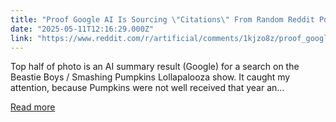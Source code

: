 ```yaml
---
title: "Proof Google AI Is Sourcing \"Citations\" From Random Reddit Posts"
date: "2025-05-11T12:16:29.000Z"
link: "https://www.reddit.com/r/artificial/comments/1kjzo8z/proof_google_ai_is_sourcing_citations_from_random/"
---
```


Top half of photo is an AI summary result (Google) for a search on the Beastie Boys / Smashing Pumpkins Lollapalooza show.
 It caught my attention, because Pumpkins were not well received that year an...

[Read more](https://www.reddit.com/r/artificial/comments/1kjzo8z/proof_google_ai_is_sourcing_citations_from_random/)
